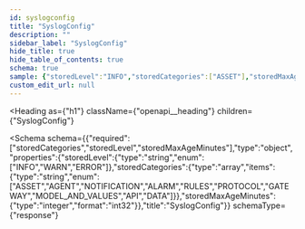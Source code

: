 ```yaml
---
id: syslogconfig
title: "SyslogConfig"
description: ""
sidebar_label: "SyslogConfig"
hide_title: true
hide_table_of_contents: true
schema: true
sample: {"storedLevel":"INFO","storedCategories":["ASSET"],"storedMaxAgeMinutes":0}
custom_edit_url: null
---
```



<Heading
  as={"h1"}
  className={"openapi__heading"}
  children={"SyslogConfig"}
>
</Heading>





<Schema
  schema={{"required":["storedCategories","storedLevel","storedMaxAgeMinutes"],"type":"object","properties":{"storedLevel":{"type":"string","enum":["INFO","WARN","ERROR"]},"storedCategories":{"type":"array","items":{"type":"string","enum":["ASSET","AGENT","NOTIFICATION","ALARM","RULES","PROTOCOL","GATEWAY","MODEL_AND_VALUES","API","DATA"]}},"storedMaxAgeMinutes":{"type":"integer","format":"int32"}},"title":"SyslogConfig"}}
  schemaType={"response"}
>
  
</Schema>
            